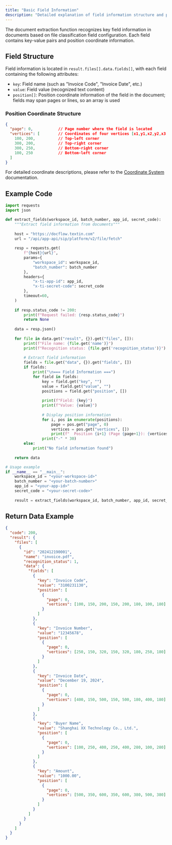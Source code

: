 ```yaml
---
title: "Basic Field Information"
description: "Detailed explanation of field information structure and processing methods in document extraction"
---
```


The document extraction function recognizes key field information in documents based on file classification field configuration. Each field contains key-value pairs and position coordinate information.

## Field Structure

Field information is located in `result.files[].data.fields[]`, with each field containing the following attributes:

- `key`: Field name (such as "Invoice Code", "Invoice Date", etc.)
- `value`: Field value (recognized text content)
- `position[]`: Position coordinate information of the field in the document; fields may span pages or lines, so an array is used

### Position Coordinate Structure

```json
{
  "page": 0,           // Page number where the field is located
  "vertices": [        // Coordinates of four vertices [x1,y1,x2,y2,x3,y3,x4,y4]
    100, 200,          // Top-left corner
    300, 200,          // Top-right corner
    300, 250,          // Bottom-right corner
    100, 250           // Bottom-left corner
  ]
}
```

For detailed coordinate descriptions, please refer to the [Coordinate System](../03-parse/coordinate.mdx) documentation.

## Example Code

<CodeGroup>

```python Python icon=python expandable
import requests
import json

def extract_fields(workspace_id, batch_number, app_id, secret_code):
    """Extract field information from documents"""
    
    host = "https://docflow.textin.com"
    url = "/api/app-api/sip/platform/v2/file/fetch"
    
    resp = requests.get(
        f"{host}{url}",
        params={
            "workspace_id": workspace_id, 
            "batch_number": batch_number
        },
        headers={
            "x-ti-app-id": app_id, 
            "x-ti-secret-code": secret_code
        },
        timeout=60,
    )
    
    if resp.status_code != 200:
        print(f"Request failed: {resp.status_code}")
        return None
    
    data = resp.json()
    
    for file in data.get("result", {}).get("files", []):
        print(f"File name: {file.get('name')}")
        print(f"Recognition status: {file.get('recognition_status')}")
        
        # Extract field information
        fields = file.get("data", {}).get("fields", [])
        if fields:
            print("\n=== Field Information ===")
            for field in fields:
                key = field.get("key", "")
                value = field.get("value", "")
                positions = field.get("position", [])
                
                print(f"Field: {key}")
                print(f"Value: {value}")
                
                # Display position information
                for i, pos in enumerate(positions):
                    page = pos.get("page", 0)
                    vertices = pos.get("vertices", [])
                    print(f"  Position {i+1} (Page {page+1}): {vertices}")
                print("-" * 30)
        else:
            print("No field information found")
    
    return data

# Usage example
if __name__ == "__main__":
    workspace_id = "<your-workspace-id>"
    batch_number = "<your-batch-number>"
    app_id = "<your-app-id>"
    secret_code = "<your-secret-code>"
    
    result = extract_fields(workspace_id, batch_number, app_id, secret_code)
```

</CodeGroup>

## Return Data Example

```json expandable
{
  "code": 200,
  "result": {
    "files": [
      {
        "id": "202412190001",
        "name": "invoice.pdf",
        "recognition_status": 1,
        "data": {
          "fields": [
            {
              "key": "Invoice Code",
              "value": "3100231130",
              "position": [
                {
                  "page": 0,
                  "vertices": [100, 150, 200, 150, 200, 180, 100, 180]
                }
              ]
            },
            {
              "key": "Invoice Number",
              "value": "12345678",
              "position": [
                {
                  "page": 0,
                  "vertices": [250, 150, 320, 150, 320, 180, 250, 180]
                }
              ]
            },
            {
              "key": "Invoice Date",
              "value": "December 19, 2024",
              "position": [
                {
                  "page": 0,
                  "vertices": [400, 150, 500, 150, 500, 180, 400, 180]
                }
              ]
            },
            {
              "key": "Buyer Name",
              "value": "Shanghai XX Technology Co., Ltd.",
              "position": [
                {
                  "page": 0,
                  "vertices": [100, 250, 400, 250, 400, 280, 100, 280]
                }
              ]
            },
            {
              "key": "Amount",
              "value": "1000.00",
              "position": [
                {
                  "page": 0,
                  "vertices": [500, 350, 600, 350, 600, 380, 500, 380]
                }
              ]
            }
          ]
        }
      }
    ]
  }
}
```
